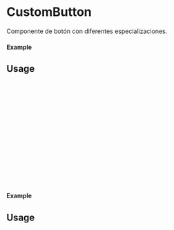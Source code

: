 
<Meta of={CustomButton} title="CustomButton" />

# CustomButton

Componente de botón con diferentes especializaciones.

#### Example

<Canvas of={CustomButton.Primary} />

## Usage

```ts
import {CustomButton} from 'milibreria';

function Example(){
 return (
 <CustomButton
 text: "Button primary",
 txtcolor: 'black',
 bgcolor: 'red',
 disabled: false,
 size: "small",
 onClick: () => alert("Button Primary"),
 />
 );
};

export default Example;
``` 

#### Example

<Canvas of={CustomButton.Secondary} />

## Usage

```ts
import {CustomButton} from 'milibreria';

function Example(){ 
     return (
 <CustomButton
 text: "Button secondary",
 txtcolor: 'white',
 bgcolor: 'pink',
 disabled: false,
 size: "small",
 onClick: () => alert("Button Secondary"),
 />
 );
};
